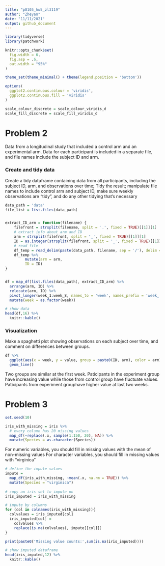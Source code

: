 ```yaml
---
title: "p8105_hw5_zl3119"
author: "Zheyan"
date: "11/11/2021"
output: github_document
---
```


```r
library(tidyverse)
library(patchwork)

knitr::opts_chunk$set(
  fig.width = 6,
  fig.asp = .6,
  out.width = "95%"
)

theme_set(theme_minimal() + theme(legend.position = 'bottom'))

options(
  ggplot2.continuous.colour = 'viridis',
  ggplot2.continuous.fill = 'viridis'
)

scale_colour_discrete = scale_colour_viridis_d
scale_fill_discrete = scale_fill_viridis_d
```

# Problem 2

Data from a longitudinal study that included a control arm and an experimental arm. Data for each participant is included in a separate file, and file names include the subject ID and arm.

### Create and tidy data

Create a tidy dataframe containing data from all participants, including the subject ID, arm, and observations over time; Tidy the result; manipulate file names to include control arm and subject ID, make sure weekly observations are “tidy”, and do any other tidying that’s necessary


```r
data_path = 'data'
file_list = list.files(data_path)


extract_ID_arm = function(filename) {
    filefront = strsplit(filename, split = '.', fixed = TRUE)[[1]][1]
    # extract info about arm and ID
    arm = strsplit(filefront, split = '_', fixed = TRUE)[[1]][1]
    ID = as.integer(strsplit(filefront, split = '_', fixed = TRUE)[[1]][2])
    # read file
    df_temp = read_delim(paste(data_path, filename, sep = '/'), delim = ',')
    df_temp %>%  
         mutate(arm = arm,
         ID = ID) 
}


df = map_df(list.files(data_path), extract_ID_arm) %>% 
  arrange(arm, ID) %>% 
  relocate(arm, ID) %>% 
  pivot_longer(week_1:week_8, names_to = 'week', names_prefix = 'week_',values_to = 'value') %>% 
  mutate(week = as.factor(week))

# show data
head(df,16) %>% 
  knitr::kable()

```

### Visualization

Make a spaghetti plot showing observations on each subject over time, and comment on differences between groups.

```r
df %>% 
  ggplot(aes(x = week, y = value, group = paste0(ID, arm), color = arm)) +
  geom_line()
```


Two groups are similar at the first week. Paticipants in the experiment group have increasing value while those from control group have fluctuate values. Paticipants from  experiment grouphave higher value at last two weeks.

# Problem 3

```r
set.seed(10)

iris_with_missing = iris %>% 
  # every column has 20 missing values
  map_df(~replace(.x, sample(1:150, 20), NA)) %>%
  mutate(Species = as.character(Species))
```


For numeric variables, you should fill in missing values with the mean of non-missing values
For character variables, you should fill in missing values with "virginica"

```r

# define the impute values
impute = 
  map_df(iris_with_missing, ~mean(.x, na.rm = TRUE)) %>% 
  mutate(Species = "virginica")
  
# copy an iris set to impute on
iris_imputed = iris_with_missing

# impute by columns 
for (col in colnames(iris_with_missing)){
  colvalues = iris_imputed[col]
  iris_imputed[col] = 
    colvalues %>% 
    replace(is.na(colvalues), impute[[col]])
}

print(paste0('Missing value counts:',sum(is.na(iris_imputed))))

# show imputed dataframe
head(iris_imputed,12) %>% 
  knitr::kable()

```






